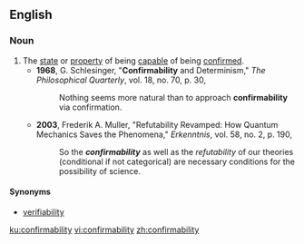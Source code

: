 ==English==

===Noun===
{{en-noun|confirmabilities}}

#The [[state]] or [[property]] of being [[capable]] of being [[confirm]]ed.
#*'''1968''', G. Schlesinger, "'''Confirmability''' and Determinism," ''The Philosophical Quarterly'', vol. 18, no. 70, p. 30,
#*:Nothing seems more natural than to approach '''confirmability''' via confirmation.
#*'''2003''', Frederik A. Muller, "Refutability Revamped: How Quantum Mechanics Saves the Phenomena," ''Erkenntnis'', vol. 58, no. 2, p. 190,
#*:So the '''''confirmability''''' as well as the ''refutability'' of our theories (conditional if not categorical) are necessary conditions for the possibility of science.

====Synonyms====
*[[verifiability]]

[[ku:confirmability]]
[[vi:confirmability]]
[[zh:confirmability]]